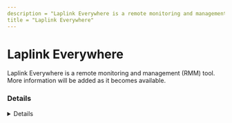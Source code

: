 ```yaml
---
description = "Laplink Everywhere is a remote monitoring and management (RMM) tool. More information will be added as it becomes available."
title = "Laplink Everywhere"
---
```




# Laplink Everywhere

Laplink Everywhere is a remote monitoring and management (RMM) tool. More information will be added as it becomes available.

### Details
<Details author={""}
         category={""}
         created={""}
         website={""}
         lastModified={"2024-02-08"}
         privileges={""}
         free={ false }
         verification={ false }
/>

#### Installation Paths
<Card code={ ["laplink.exe", "laplink-everywhere-setup*.exe", "laplinkeverywhere.exe", "llrcservice.exe", "serverproxyservice.exe", "OOSysAgent.exe"] }/>





### Forensic Artifacts




#### Network Artifacts
<EuiSpacer size="xl"/>
<NetworkArtifactsTable data={ [{"Description": "Known remote domains", "Domains": ["everywhere.laplink.com", "le.laplink.com", "atled.syspectr.com"], "Ports": []}] }/>




### Detections
- Detects potential network activity of Laplink Everywhere RMM tool
  - [Sigma Rule](https://github.com/magicsword-io/LOLRMM/blob/main/detections/sigma/laplink_everywhere_network_sigma.yml)
- Detects potential processes activity of Laplink Everywhere RMM tool
  - [Sigma Rule](https://github.com/magicsword-io/LOLRMM/blob/main/detections/sigma/laplink_everywhere_processes_sigma.yml)

### References
- [https://everywhere.laplink.com/docs](https://everywhere.laplink.com/docs)


